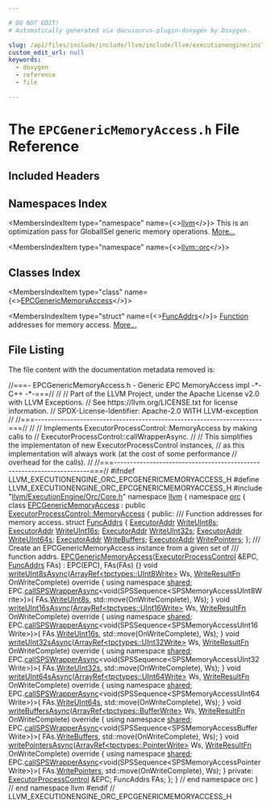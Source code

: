 ```yaml
---

# DO NOT EDIT!
# Automatically generated via docusaurus-plugin-doxygen by Doxygen.

slug: /api/files/include/include/llvm/include/llvm/executionengine/include/llvm/executionengine/orc/epcgenericmemoryaccess-h
custom_edit_url: null
keywords:
  - doxygen
  - reference
  - file

---
```





# The `EPCGenericMemoryAccess.h` File Reference

<DoxygenPage pluginConfig={pluginConfig}>



## Included Headers

<IncludesList>
<IncludesListItem
  filePath="llvm/ExecutionEngine/Orc/Core.h"
  permalink="/docs/api/files/include/include/llvm/include/llvm/executionengine/include/llvm/executionengine/orc/core-h"
  isLocal="true" />
</IncludesList>

## Namespaces Index

<MembersIndex>

<MembersIndexItem
  type="namespace"
  name={<><a href="/docs/api/namespaces/llvm">llvm</a></>}>
This is an optimization pass for GlobalISel generic memory operations. <a href="/docs/api/namespaces/llvm/#details">More...</a>
</MembersIndexItem>

<MembersIndexItem
  type="namespace"
  name={<><a href="/docs/api/namespaces/llvm/orc">llvm::orc</a></>}>
</MembersIndexItem>

</MembersIndex>

## Classes Index

<MembersIndex>

<MembersIndexItem
  type="class"
  name={<><a href="/docs/api/classes/llvm/orc/epcgenericmemoryaccess">EPCGenericMemoryAccess</a></>}>
</MembersIndexItem>

<MembersIndexItem
  type="struct"
  name={<><a href="/docs/api/structs/llvm/orc/epcgenericmemoryaccess/funcaddrs">FuncAddrs</a></>}>
<a href="/docs/api/classes/llvm/function">Function</a> addresses for memory access. <a href="/docs/api/structs/llvm/orc/epcgenericmemoryaccess/funcaddrs/#details">More...</a>
</MembersIndexItem>

</MembersIndex>


## File Listing

The file content with the documentation metadata removed is:

<ProgramListing>

<Link id="l00001" /><CodeLine lineNumber="1"><span class="doxyHighlightComment">//===- EPCGenericMemoryAccess.h - Generic EPC MemoryAccess impl -&#42;- C++ -&#42;-===//</span></CodeLine>
<Link id="l00002" /><CodeLine lineNumber="2"><span class="doxyHighlightComment">//</span></CodeLine>
<Link id="l00003" /><CodeLine lineNumber="3"><span class="doxyHighlightComment">// Part of the LLVM Project, under the Apache License v2.0 with LLVM Exceptions.</span></CodeLine>
<Link id="l00004" /><CodeLine lineNumber="4"><span class="doxyHighlightComment">// See https://llvm.org/LICENSE.txt for license information.</span></CodeLine>
<Link id="l00005" /><CodeLine lineNumber="5"><span class="doxyHighlightComment">// SPDX-License-Identifier: Apache-2.0 WITH LLVM-exception</span></CodeLine>
<Link id="l00006" /><CodeLine lineNumber="6"><span class="doxyHighlightComment">//</span></CodeLine>
<Link id="l00007" /><CodeLine lineNumber="7"><span class="doxyHighlightComment">//===----------------------------------------------------------------------===//</span></CodeLine>
<Link id="l00008" /><CodeLine lineNumber="8"><span class="doxyHighlightComment">//</span></CodeLine>
<Link id="l00009" /><CodeLine lineNumber="9"><span class="doxyHighlightComment">// Implements ExecutorProcessControl::MemoryAccess by making calls to</span></CodeLine>
<Link id="l00010" /><CodeLine lineNumber="10"><span class="doxyHighlightComment">// ExecutorProcessControl::callWrapperAsync.</span></CodeLine>
<Link id="l00011" /><CodeLine lineNumber="11"><span class="doxyHighlightComment">//</span></CodeLine>
<Link id="l00012" /><CodeLine lineNumber="12"><span class="doxyHighlightComment">// This simplifies the implementaton of new ExecutorProcessControl instances,</span></CodeLine>
<Link id="l00013" /><CodeLine lineNumber="13"><span class="doxyHighlightComment">// as this implementation will always work (at the cost of some performance</span></CodeLine>
<Link id="l00014" /><CodeLine lineNumber="14"><span class="doxyHighlightComment">// overhead for the calls).</span></CodeLine>
<Link id="l00015" /><CodeLine lineNumber="15"><span class="doxyHighlightComment">//</span></CodeLine>
<Link id="l00016" /><CodeLine lineNumber="16"><span class="doxyHighlightComment">//===----------------------------------------------------------------------===//</span></CodeLine>
<Link id="l00017" /><CodeLine lineNumber="17"></CodeLine>
<Link id="l00018" /><CodeLine lineNumber="18"><span class="doxyHighlightPreprocessor">#ifndef LLVM&#95;EXECUTIONENGINE&#95;ORC&#95;EPCGENERICMEMORYACCESS&#95;H</span></CodeLine>
<Link id="l00019" /><CodeLine lineNumber="19"><span class="doxyHighlightPreprocessor">#define LLVM&#95;EXECUTIONENGINE&#95;ORC&#95;EPCGENERICMEMORYACCESS&#95;H</span></CodeLine>
<Link id="l00020" /><CodeLine lineNumber="20"></CodeLine>
<Link id="l00021" /><CodeLine lineNumber="21"><span class="doxyHighlightPreprocessor">#include &quot;<a href="/docs/api/files/include/include/llvm/include/llvm/executionengine/include/llvm/executionengine/orc/core-h">llvm/ExecutionEngine/Orc/Core.h</a>&quot;</span></CodeLine>
<Link id="l00022" /><CodeLine lineNumber="22"></CodeLine>
<Link id="l00023" /><CodeLine lineNumber="23"><span class="doxyHighlightKeyword">namespace </span><span class="doxyHighlight"><a href="/docs/api/namespaces/llvm">llvm</a> &#123;</span></CodeLine>
<Link id="l00024" /><CodeLine lineNumber="24"><span class="doxyHighlightKeyword">namespace </span><span class="doxyHighlight"><a href="/docs/api/namespaces/llvm/orc">orc</a> &#123;</span></CodeLine>
<Link id="l00025" /><CodeLine lineNumber="25"></CodeLine>
<Link id="l00026" /><CodeLine lineNumber="26" lineLink="/docs/api/classes/llvm/orc/epcgenericmemoryaccess"><span class="doxyHighlightKeyword">class </span><span class="doxyHighlight"><a href="/docs/api/classes/llvm/orc/epcgenericmemoryaccess/#ac69fe89319612da3b0b2041e315ca55f">EPCGenericMemoryAccess</a> : </span><span class="doxyHighlightKeyword">public</span><span class="doxyHighlight"> <a href="/docs/api/classes/llvm/orc/executorprocesscontrol/memoryaccess">ExecutorProcessControl::MemoryAccess</a> &#123;</span></CodeLine>
<Link id="l00027" /><CodeLine lineNumber="27"><span class="doxyHighlightKeyword">public</span><span class="doxyHighlight">:</span></CodeLine>
<Link id="l00028" /><CodeLine lineNumber="28"><span class="doxyHighlightComment">  /// Function addresses for memory access.</span></CodeLine>
<Link id="l00029" /><CodeLine lineNumber="29" lineLink="/docs/api/structs/llvm/orc/epcgenericmemoryaccess/funcaddrs"><span class="doxyHighlight">  </span><span class="doxyHighlightKeyword">struct </span><span class="doxyHighlight"><a href="/docs/api/structs/llvm/orc/epcgenericmemoryaccess/funcaddrs">FuncAddrs</a> &#123;</span></CodeLine>
<Link id="l00030" /><CodeLine lineNumber="30" lineLink="/docs/api/structs/llvm/orc/epcgenericmemoryaccess/funcaddrs/#a5557d22e82c38f372636f2050422ae05"><span class="doxyHighlight">    <a href="/docs/api/classes/llvm/orc/executoraddr">ExecutorAddr</a> <a href="/docs/api/structs/llvm/orc/epcgenericmemoryaccess/funcaddrs/#a5557d22e82c38f372636f2050422ae05">WriteUInt8s</a>;</span></CodeLine>
<Link id="l00031" /><CodeLine lineNumber="31" lineLink="/docs/api/structs/llvm/orc/epcgenericmemoryaccess/funcaddrs/#aa345015156f1ca129c7ec695770753fc"><span class="doxyHighlight">    <a href="/docs/api/classes/llvm/orc/executoraddr">ExecutorAddr</a> <a href="/docs/api/structs/llvm/orc/epcgenericmemoryaccess/funcaddrs/#aa345015156f1ca129c7ec695770753fc">WriteUInt16s</a>;</span></CodeLine>
<Link id="l00032" /><CodeLine lineNumber="32" lineLink="/docs/api/structs/llvm/orc/epcgenericmemoryaccess/funcaddrs/#aaf0afb9b68f601ced8320edfb4810e4a"><span class="doxyHighlight">    <a href="/docs/api/classes/llvm/orc/executoraddr">ExecutorAddr</a> <a href="/docs/api/structs/llvm/orc/epcgenericmemoryaccess/funcaddrs/#aaf0afb9b68f601ced8320edfb4810e4a">WriteUInt32s</a>;</span></CodeLine>
<Link id="l00033" /><CodeLine lineNumber="33" lineLink="/docs/api/structs/llvm/orc/epcgenericmemoryaccess/funcaddrs/#a98320d042f67729fc9127211dd2fe5ab"><span class="doxyHighlight">    <a href="/docs/api/classes/llvm/orc/executoraddr">ExecutorAddr</a> <a href="/docs/api/structs/llvm/orc/epcgenericmemoryaccess/funcaddrs/#a98320d042f67729fc9127211dd2fe5ab">WriteUInt64s</a>;</span></CodeLine>
<Link id="l00034" /><CodeLine lineNumber="34" lineLink="/docs/api/structs/llvm/orc/epcgenericmemoryaccess/funcaddrs/#ad62d6327212328ccc48c1e5ad5d12b77"><span class="doxyHighlight">    <a href="/docs/api/classes/llvm/orc/executoraddr">ExecutorAddr</a> <a href="/docs/api/structs/llvm/orc/epcgenericmemoryaccess/funcaddrs/#ad62d6327212328ccc48c1e5ad5d12b77">WriteBuffers</a>;</span></CodeLine>
<Link id="l00035" /><CodeLine lineNumber="35" lineLink="/docs/api/structs/llvm/orc/epcgenericmemoryaccess/funcaddrs/#a5caaef5c62bcf8a4255e6fc2f5e4b157"><span class="doxyHighlight">    <a href="/docs/api/classes/llvm/orc/executoraddr">ExecutorAddr</a> <a href="/docs/api/structs/llvm/orc/epcgenericmemoryaccess/funcaddrs/#a5caaef5c62bcf8a4255e6fc2f5e4b157">WritePointers</a>;</span></CodeLine>
<Link id="l00036" /><CodeLine lineNumber="36"><span class="doxyHighlight">  &#125;;</span></CodeLine>
<Link id="l00037" /><CodeLine lineNumber="37"></CodeLine>
<Link id="l00038" /><CodeLine lineNumber="38"><span class="doxyHighlightComment">  /// Create an EPCGenericMemoryAccess instance from a given set of</span></CodeLine>
<Link id="l00039" /><CodeLine lineNumber="39"><span class="doxyHighlightComment">  /// function addrs.</span></CodeLine>
<Link id="l00040" /><CodeLine lineNumber="40" lineLink="/docs/api/classes/llvm/orc/epcgenericmemoryaccess/#ac69fe89319612da3b0b2041e315ca55f"><span class="doxyHighlight">  <a href="/docs/api/classes/llvm/orc/epcgenericmemoryaccess/#ac69fe89319612da3b0b2041e315ca55f">EPCGenericMemoryAccess</a>(<a href="/docs/api/classes/llvm/orc/executorprocesscontrol">ExecutorProcessControl</a> &amp;EPC, <a href="/docs/api/structs/llvm/orc/epcgenericmemoryaccess/funcaddrs">FuncAddrs</a> FAs)</span></CodeLine>
<Link id="l00041" /><CodeLine lineNumber="41"><span class="doxyHighlight">      : EPC(EPC), FAs(FAs) &#123;&#125;</span></CodeLine>
<Link id="l00042" /><CodeLine lineNumber="42"></CodeLine>
<Link id="l00043" /><CodeLine lineNumber="43" lineLink="/docs/api/classes/llvm/orc/epcgenericmemoryaccess/#ac6d3ed1961eb7d95405d7cc6ad6cc5ae"><span class="doxyHighlight">  </span><span class="doxyHighlightKeywordType">void</span><span class="doxyHighlight"> <a href="/docs/api/classes/llvm/orc/epcgenericmemoryaccess/#ac6d3ed1961eb7d95405d7cc6ad6cc5ae">writeUInt8sAsync</a>(<a href="/docs/api/classes/llvm/arrayref">ArrayRef&lt;tpctypes::UInt8Write&gt;</a> Ws,</span></CodeLine>
<Link id="l00044" /><CodeLine lineNumber="44"><span class="doxyHighlight">                        <a href="/docs/api/classes/llvm/orc/executorprocesscontrol/memoryaccess/#a9a99834468cbee16771e1a7664c0b966">WriteResultFn</a> OnWriteComplete)</span><span class="doxyHighlightKeyword"> override </span><span class="doxyHighlight">&#123;</span></CodeLine>
<Link id="l00045" /><CodeLine lineNumber="45"><span class="doxyHighlight">    </span><span class="doxyHighlightKeyword">using namespace </span><span class="doxyHighlight"><a href="/docs/api/namespaces/llvm/orc/shared">shared</a>;</span></CodeLine>
<Link id="l00046" /><CodeLine lineNumber="46"><span class="doxyHighlight">    EPC.<a href="/docs/api/classes/llvm/orc/executorprocesscontrol/#a17f9962c6727ed170f8b494243302732">callSPSWrapperAsync</a>&lt;void(SPSSequence&lt;SPSMemoryAccessUInt8Write&gt;)&gt;(</span></CodeLine>
<Link id="l00047" /><CodeLine lineNumber="47"><span class="doxyHighlight">        FAs.<a href="/docs/api/structs/llvm/orc/epcgenericmemoryaccess/funcaddrs/#a5557d22e82c38f372636f2050422ae05">WriteUInt8s</a>, std::move(OnWriteComplete), Ws);</span></CodeLine>
<Link id="l00048" /><CodeLine lineNumber="48"><span class="doxyHighlight">  &#125;</span></CodeLine>
<Link id="l00049" /><CodeLine lineNumber="49"></CodeLine>
<Link id="l00050" /><CodeLine lineNumber="50" lineLink="/docs/api/classes/llvm/orc/epcgenericmemoryaccess/#a2d36c11a2a16e33e287d8e48aae2c390"><span class="doxyHighlight">  </span><span class="doxyHighlightKeywordType">void</span><span class="doxyHighlight"> <a href="/docs/api/classes/llvm/orc/epcgenericmemoryaccess/#a2d36c11a2a16e33e287d8e48aae2c390">writeUInt16sAsync</a>(<a href="/docs/api/classes/llvm/arrayref">ArrayRef&lt;tpctypes::UInt16Write&gt;</a> Ws,</span></CodeLine>
<Link id="l00051" /><CodeLine lineNumber="51"><span class="doxyHighlight">                         <a href="/docs/api/classes/llvm/orc/executorprocesscontrol/memoryaccess/#a9a99834468cbee16771e1a7664c0b966">WriteResultFn</a> OnWriteComplete)</span><span class="doxyHighlightKeyword"> override </span><span class="doxyHighlight">&#123;</span></CodeLine>
<Link id="l00052" /><CodeLine lineNumber="52"><span class="doxyHighlight">    </span><span class="doxyHighlightKeyword">using namespace </span><span class="doxyHighlight"><a href="/docs/api/namespaces/llvm/orc/shared">shared</a>;</span></CodeLine>
<Link id="l00053" /><CodeLine lineNumber="53"><span class="doxyHighlight">    EPC.<a href="/docs/api/classes/llvm/orc/executorprocesscontrol/#a17f9962c6727ed170f8b494243302732">callSPSWrapperAsync</a>&lt;void(SPSSequence&lt;SPSMemoryAccessUInt16Write&gt;)&gt;(</span></CodeLine>
<Link id="l00054" /><CodeLine lineNumber="54"><span class="doxyHighlight">        FAs.<a href="/docs/api/structs/llvm/orc/epcgenericmemoryaccess/funcaddrs/#aa345015156f1ca129c7ec695770753fc">WriteUInt16s</a>, std::move(OnWriteComplete), Ws);</span></CodeLine>
<Link id="l00055" /><CodeLine lineNumber="55"><span class="doxyHighlight">  &#125;</span></CodeLine>
<Link id="l00056" /><CodeLine lineNumber="56"></CodeLine>
<Link id="l00057" /><CodeLine lineNumber="57" lineLink="/docs/api/classes/llvm/orc/epcgenericmemoryaccess/#a732468a37abbb19e40d78917a0dc3abc"><span class="doxyHighlight">  </span><span class="doxyHighlightKeywordType">void</span><span class="doxyHighlight"> <a href="/docs/api/classes/llvm/orc/epcgenericmemoryaccess/#a732468a37abbb19e40d78917a0dc3abc">writeUInt32sAsync</a>(<a href="/docs/api/classes/llvm/arrayref">ArrayRef&lt;tpctypes::UInt32Write&gt;</a> Ws,</span></CodeLine>
<Link id="l00058" /><CodeLine lineNumber="58"><span class="doxyHighlight">                         <a href="/docs/api/classes/llvm/orc/executorprocesscontrol/memoryaccess/#a9a99834468cbee16771e1a7664c0b966">WriteResultFn</a> OnWriteComplete)</span><span class="doxyHighlightKeyword"> override </span><span class="doxyHighlight">&#123;</span></CodeLine>
<Link id="l00059" /><CodeLine lineNumber="59"><span class="doxyHighlight">    </span><span class="doxyHighlightKeyword">using namespace </span><span class="doxyHighlight"><a href="/docs/api/namespaces/llvm/orc/shared">shared</a>;</span></CodeLine>
<Link id="l00060" /><CodeLine lineNumber="60"><span class="doxyHighlight">    EPC.<a href="/docs/api/classes/llvm/orc/executorprocesscontrol/#a17f9962c6727ed170f8b494243302732">callSPSWrapperAsync</a>&lt;void(SPSSequence&lt;SPSMemoryAccessUInt32Write&gt;)&gt;(</span></CodeLine>
<Link id="l00061" /><CodeLine lineNumber="61"><span class="doxyHighlight">        FAs.<a href="/docs/api/structs/llvm/orc/epcgenericmemoryaccess/funcaddrs/#aaf0afb9b68f601ced8320edfb4810e4a">WriteUInt32s</a>, std::move(OnWriteComplete), Ws);</span></CodeLine>
<Link id="l00062" /><CodeLine lineNumber="62"><span class="doxyHighlight">  &#125;</span></CodeLine>
<Link id="l00063" /><CodeLine lineNumber="63"></CodeLine>
<Link id="l00064" /><CodeLine lineNumber="64" lineLink="/docs/api/classes/llvm/orc/epcgenericmemoryaccess/#a8b1982e83b733576cd873266092e5f55"><span class="doxyHighlight">  </span><span class="doxyHighlightKeywordType">void</span><span class="doxyHighlight"> <a href="/docs/api/classes/llvm/orc/epcgenericmemoryaccess/#a8b1982e83b733576cd873266092e5f55">writeUInt64sAsync</a>(<a href="/docs/api/classes/llvm/arrayref">ArrayRef&lt;tpctypes::UInt64Write&gt;</a> Ws,</span></CodeLine>
<Link id="l00065" /><CodeLine lineNumber="65"><span class="doxyHighlight">                         <a href="/docs/api/classes/llvm/orc/executorprocesscontrol/memoryaccess/#a9a99834468cbee16771e1a7664c0b966">WriteResultFn</a> OnWriteComplete)</span><span class="doxyHighlightKeyword"> override </span><span class="doxyHighlight">&#123;</span></CodeLine>
<Link id="l00066" /><CodeLine lineNumber="66"><span class="doxyHighlight">    </span><span class="doxyHighlightKeyword">using namespace </span><span class="doxyHighlight"><a href="/docs/api/namespaces/llvm/orc/shared">shared</a>;</span></CodeLine>
<Link id="l00067" /><CodeLine lineNumber="67"><span class="doxyHighlight">    EPC.<a href="/docs/api/classes/llvm/orc/executorprocesscontrol/#a17f9962c6727ed170f8b494243302732">callSPSWrapperAsync</a>&lt;void(SPSSequence&lt;SPSMemoryAccessUInt64Write&gt;)&gt;(</span></CodeLine>
<Link id="l00068" /><CodeLine lineNumber="68"><span class="doxyHighlight">        FAs.<a href="/docs/api/structs/llvm/orc/epcgenericmemoryaccess/funcaddrs/#a98320d042f67729fc9127211dd2fe5ab">WriteUInt64s</a>, std::move(OnWriteComplete), Ws);</span></CodeLine>
<Link id="l00069" /><CodeLine lineNumber="69"><span class="doxyHighlight">  &#125;</span></CodeLine>
<Link id="l00070" /><CodeLine lineNumber="70"></CodeLine>
<Link id="l00071" /><CodeLine lineNumber="71" lineLink="/docs/api/classes/llvm/orc/epcgenericmemoryaccess/#aed4318d11bec255c112101d895cb2253"><span class="doxyHighlight">  </span><span class="doxyHighlightKeywordType">void</span><span class="doxyHighlight"> <a href="/docs/api/classes/llvm/orc/epcgenericmemoryaccess/#aed4318d11bec255c112101d895cb2253">writeBuffersAsync</a>(<a href="/docs/api/classes/llvm/arrayref">ArrayRef&lt;tpctypes::BufferWrite&gt;</a> Ws,</span></CodeLine>
<Link id="l00072" /><CodeLine lineNumber="72"><span class="doxyHighlight">                         <a href="/docs/api/classes/llvm/orc/executorprocesscontrol/memoryaccess/#a9a99834468cbee16771e1a7664c0b966">WriteResultFn</a> OnWriteComplete)</span><span class="doxyHighlightKeyword"> override </span><span class="doxyHighlight">&#123;</span></CodeLine>
<Link id="l00073" /><CodeLine lineNumber="73"><span class="doxyHighlight">    </span><span class="doxyHighlightKeyword">using namespace </span><span class="doxyHighlight"><a href="/docs/api/namespaces/llvm/orc/shared">shared</a>;</span></CodeLine>
<Link id="l00074" /><CodeLine lineNumber="74"><span class="doxyHighlight">    EPC.<a href="/docs/api/classes/llvm/orc/executorprocesscontrol/#a17f9962c6727ed170f8b494243302732">callSPSWrapperAsync</a>&lt;void(SPSSequence&lt;SPSMemoryAccessBufferWrite&gt;)&gt;(</span></CodeLine>
<Link id="l00075" /><CodeLine lineNumber="75"><span class="doxyHighlight">        FAs.<a href="/docs/api/structs/llvm/orc/epcgenericmemoryaccess/funcaddrs/#ad62d6327212328ccc48c1e5ad5d12b77">WriteBuffers</a>, std::move(OnWriteComplete), Ws);</span></CodeLine>
<Link id="l00076" /><CodeLine lineNumber="76"><span class="doxyHighlight">  &#125;</span></CodeLine>
<Link id="l00077" /><CodeLine lineNumber="77"></CodeLine>
<Link id="l00078" /><CodeLine lineNumber="78" lineLink="/docs/api/classes/llvm/orc/epcgenericmemoryaccess/#a9722338207ad1e85302daa85efd96184"><span class="doxyHighlight">  </span><span class="doxyHighlightKeywordType">void</span><span class="doxyHighlight"> <a href="/docs/api/classes/llvm/orc/epcgenericmemoryaccess/#a9722338207ad1e85302daa85efd96184">writePointersAsync</a>(<a href="/docs/api/classes/llvm/arrayref">ArrayRef&lt;tpctypes::PointerWrite&gt;</a> Ws,</span></CodeLine>
<Link id="l00079" /><CodeLine lineNumber="79"><span class="doxyHighlight">                          <a href="/docs/api/classes/llvm/orc/executorprocesscontrol/memoryaccess/#a9a99834468cbee16771e1a7664c0b966">WriteResultFn</a> OnWriteComplete)</span><span class="doxyHighlightKeyword"> override </span><span class="doxyHighlight">&#123;</span></CodeLine>
<Link id="l00080" /><CodeLine lineNumber="80"><span class="doxyHighlight">    </span><span class="doxyHighlightKeyword">using namespace </span><span class="doxyHighlight"><a href="/docs/api/namespaces/llvm/orc/shared">shared</a>;</span></CodeLine>
<Link id="l00081" /><CodeLine lineNumber="81"><span class="doxyHighlight">    EPC.<a href="/docs/api/classes/llvm/orc/executorprocesscontrol/#a17f9962c6727ed170f8b494243302732">callSPSWrapperAsync</a>&lt;void(SPSSequence&lt;SPSMemoryAccessPointerWrite&gt;)&gt;(</span></CodeLine>
<Link id="l00082" /><CodeLine lineNumber="82"><span class="doxyHighlight">        FAs.<a href="/docs/api/structs/llvm/orc/epcgenericmemoryaccess/funcaddrs/#a5caaef5c62bcf8a4255e6fc2f5e4b157">WritePointers</a>, std::move(OnWriteComplete), Ws);</span></CodeLine>
<Link id="l00083" /><CodeLine lineNumber="83"><span class="doxyHighlight">  &#125;</span></CodeLine>
<Link id="l00084" /><CodeLine lineNumber="84"></CodeLine>
<Link id="l00085" /><CodeLine lineNumber="85"><span class="doxyHighlightKeyword">private</span><span class="doxyHighlight">:</span></CodeLine>
<Link id="l00086" /><CodeLine lineNumber="86"><span class="doxyHighlight">  <a href="/docs/api/classes/llvm/orc/executorprocesscontrol">ExecutorProcessControl</a> &amp;EPC;</span></CodeLine>
<Link id="l00087" /><CodeLine lineNumber="87"><span class="doxyHighlight">  FuncAddrs FAs;</span></CodeLine>
<Link id="l00088" /><CodeLine lineNumber="88"><span class="doxyHighlight">&#125;;</span></CodeLine>
<Link id="l00089" /><CodeLine lineNumber="89"></CodeLine>
<Link id="l00090" /><CodeLine lineNumber="90"><span class="doxyHighlight">&#125; </span><span class="doxyHighlightComment">// end namespace orc</span></CodeLine>
<Link id="l00091" /><CodeLine lineNumber="91"><span class="doxyHighlight">&#125; </span><span class="doxyHighlightComment">// end namespace llvm</span></CodeLine>
<Link id="l00092" /><CodeLine lineNumber="92"></CodeLine>
<Link id="l00093" /><CodeLine lineNumber="93"><span class="doxyHighlightPreprocessor">#endif </span><span class="doxyHighlightComment">// LLVM&#95;EXECUTIONENGINE&#95;ORC&#95;EPCGENERICMEMORYACCESS&#95;H</span></CodeLine>

</ProgramListing>


</DoxygenPage>
